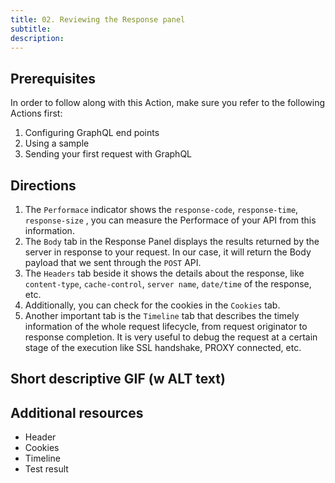 ```yaml
---
title: 02. Reviewing the Response panel
subtitle:
description:
---
```


## Prerequisites

In order to follow along with this Action, make sure you refer to the following Actions first:

1. Configuring GraphQL end points
2. Using a sample
3. Sending your first request with GraphQL

## Directions
1. The `Performace` indicator shows the `response-code`, `response-time`, `response-size` , you can measure the Performace of your API from this information.
2. The `Body` tab in the Response Panel displays the results returned by the server in response to your request. In our case, it will return the Body payload that we sent through the `POST` API.
3. The `Headers` tab beside it shows the details about the response, like `content-type`, `cache-control`, `server name`, `date/time` of the response, etc.
4. Additionally, you can check for the cookies in the `Cookies` tab.
5. Another important tab is the `Timeline` tab that describes the timely information of the whole request lifecycle, from request originator to response completion. It is very useful to debug the request at a certain stage of the execution like SSL handshake, PROXY connected, etc.

## Short descriptive GIF (w ALT text)

## Additional resources
- Header
- Cookies
- Timeline
- Test result
